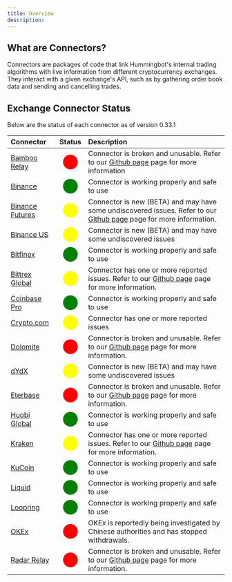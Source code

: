 ```yaml
---
title: Overview
description:
---
```


## What are Connectors?

Connectors are packages of code that link Hummingbot's internal trading algorithms with live information from different cryptocurrency exchanges. They interact with a given exchange's API, such as by gathering order book data and sending and cancelling trades.

## Exchange Connector Status

Below are the status of each connector as of version 0.33.1

| Connector                                               |                        Status                        | Description                                                                                                                                                  |
| :------------------------------------------------------ | :--------------------------------------------------: | :----------------------------------------------------------------------------------------------------------------------------------------------------------- |
| [Bamboo Relay](/exchange-connectors/bamboo-relay)       |   <span style="color:red; font-size:25px">⬤</span>   | Connector is broken and unusable. Refer to our [Github page](https://github.com/CoinAlpha/hummingbot/issues/2055) page for more information                  |
| [Binance](/exchange-connectors/binance)                 | <span style="color:green; font-size:25px"> ⬤</span>  | Connector is working properly and safe to use                                                                                                                |
| [Binance Futures](/exchange-connectors/binance-futures) | <span style="color:yellow; font-size:25px"> ⬤</span> | Connector is new (BETA) and may have some undiscovered issues. Refer to our [Github page](https://github.com/CoinAlpha/hummingbot/issues/2596) page for more information. |
| [Binance US](/exchange-connectors/binance-us)           | <span style="color:yellow; font-size:25px"> ⬤</span> | Connector is new (BETA) and may have some undiscovered issues                                                                                                |
| [Bitfinex](/exchange-connectors/bitfinex)               | <span style="color:green; font-size:25px"> ⬤</span>  | Connector is working properly and safe to use                                                                                                                |
| [Bittrex Global](/exchange-connectors/bittrex)          | <span style="color:yellow; font-size:25px"> ⬤</span> | Connector has one or more reported issues. Refer to our [Github page](https://github.com/CoinAlpha/hummingbot/labels/bittrex) page for more information.     |
| [Coinbase Pro](/exchange-connectors/coinbase)           | <span style="color:green; font-size:25px"> ⬤</span>  | Connector is working properly and safe to use                                                                                                                |
| [Crypto.com](/exchange-connectors/crypto-com)           | <span style="color:yellow; font-size:25px"> ⬤</span> | Connector has one or more reported issues                                                                                                                    |
| [Dolomite](/exchange-connectors/Dolomite)               |  <span style="color:red; font-size:25px"> ⬤</span>   | Connector is broken and unusable. Refer to our [Github page](https://github.com/CoinAlpha/hummingbot/issues/1687) page for more information.                 |
| [dYdX](/exchange-connectors/dydx)                       | <span style="color:yellow; font-size:25px"> ⬤</span> | Connector is new (BETA) and may have some undiscovered issues                                                                                                |
| [Eterbase](/exchange-connectors/eterbase)               |  <span style="color:red; font-size:25px"> ⬤</span>   | Connector is broken and unusable. Refer to our [Github page](https://github.com/CoinAlpha/hummingbot/labels/eterbase) page for more information.             |
| [Huobi Global](/exchange-connectors/huobi)              | <span style="color:green; font-size:25px"> ⬤</span>  | Connector is working properly and safe to use                                                                                                                |
| [Kraken](/exchange-connectors/kraken)                   | <span style="color:yellow; font-size:25px"> ⬤</span> | Connector has one or more reported issues. Refer to our [Github page](https://github.com/CoinAlpha/hummingbot/labels/kraken) page for more information.      |
| [KuCoin](/exchange-connectors/kucoin)                   | <span style="color:green; font-size:25px"> ⬤</span>  | Connector is working properly and safe to use                                                                                                                |
| [Liquid](/exchange-connectors/liquid)                   | <span style="color:green; font-size:25px"> ⬤</span>  | Connector is working properly and safe to use                                                                                                                |
| [Loopring](/exchange-connectors/loopring)               | <span style="color:green; font-size:25px"> ⬤</span>  | Connector is working properly and safe to use                                                                                                                |
| [OKEx](/exchange-connectors/okex)                       |  <span style="color:red; font-size:25px"> ⬤</span>   | OKEx is reportedly being investigated by Chinese authorities and has stopped withdrawals.                                                                    |
| [Radar Relay](/exchange-connectors/radar-relay)         |  <span style="color:red; font-size:25px"> ⬤</span>   | Connector is broken and unusable. Refer to our [Github page](https://github.com/CoinAlpha/hummingbot/labels/radar%20relay) page for more information.        |
